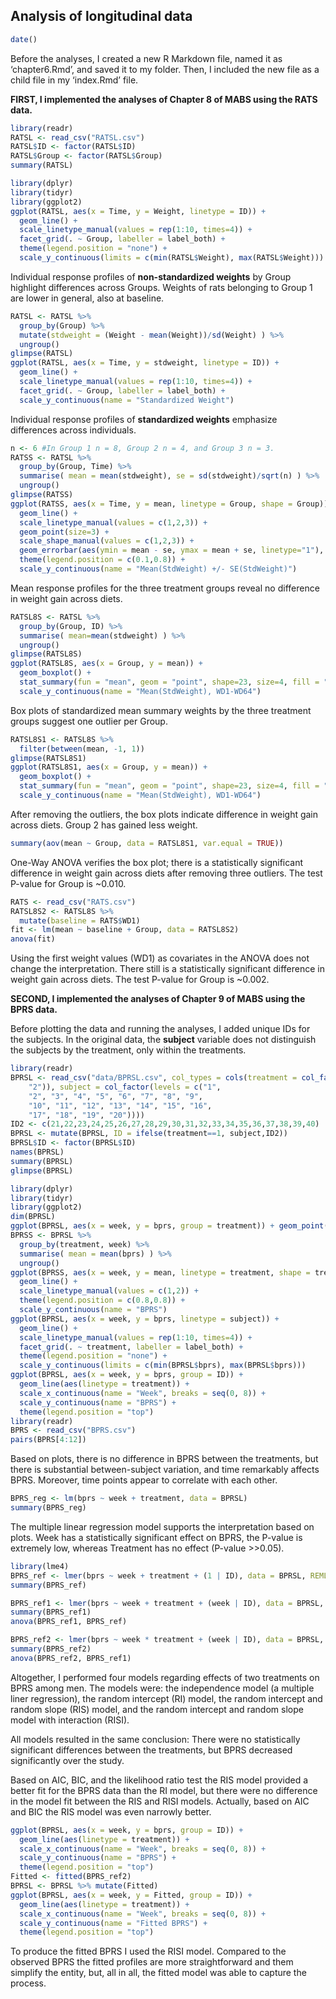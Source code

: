 
## Analysis of longitudinal data

```r
date()
```
Before the analyses, I created a new R Markdown file, named it as 'chapter6.Rmd', and saved it to my folder. Then, I included the new file as a child file in my 'index.Rmd' file.

**FIRST, I implemented the analyses of Chapter 8 of MABS using the RATS data.**

```r
library(readr)
RATSL <- read_csv("RATSL.csv")
RATSL$ID <- factor(RATSL$ID)
RATSL$Group <- factor(RATSL$Group)
summary(RATSL)
```
```r
library(dplyr)
library(tidyr)
library(ggplot2)
ggplot(RATSL, aes(x = Time, y = Weight, linetype = ID)) +
  geom_line() +
  scale_linetype_manual(values = rep(1:10, times=4)) +
  facet_grid(. ~ Group, labeller = label_both) +
  theme(legend.position = "none") + 
  scale_y_continuous(limits = c(min(RATSL$Weight), max(RATSL$Weight)))
```

Individual response profiles of **non-standardized weights** by Group highlight differences across Groups. Weights of rats belonging to Group 1 are lower in general, also at baseline.

```r
RATSL <- RATSL %>%
  group_by(Group) %>%
  mutate(stdweight = (Weight - mean(Weight))/sd(Weight) ) %>%
  ungroup()
glimpse(RATSL)
ggplot(RATSL, aes(x = Time, y = stdweight, linetype = ID)) +
  geom_line() +
  scale_linetype_manual(values = rep(1:10, times=4)) +
  facet_grid(. ~ Group, labeller = label_both) +
  scale_y_continuous(name = "Standardized Weight")
```

Individual response profiles of **standardized weights** emphasize differences across individuals.

```r
n <- 6 #In Group 1 n = 8, Group 2 n = 4, and Group 3 n = 3.
RATSS <- RATSL %>%
  group_by(Group, Time) %>%
  summarise( mean = mean(stdweight), se = sd(stdweight)/sqrt(n) ) %>%
  ungroup()
glimpse(RATSS)
ggplot(RATSS, aes(x = Time, y = mean, linetype = Group, shape = Group)) +
  geom_line() +
  scale_linetype_manual(values = c(1,2,3)) +
  geom_point(size=3) +
  scale_shape_manual(values = c(1,2,3)) +
  geom_errorbar(aes(ymin = mean - se, ymax = mean + se, linetype="1"), width=0.3) +
  theme(legend.position = c(0.1,0.8)) +
  scale_y_continuous(name = "Mean(StdWeight) +/- SE(StdWeight)")
```

Mean response profiles for the three treatment groups reveal no difference in weight gain across diets.

```r
RATSL8S <- RATSL %>%
  group_by(Group, ID) %>%
  summarise( mean=mean(stdweight) ) %>%
  ungroup()
glimpse(RATSL8S)
ggplot(RATSL8S, aes(x = Group, y = mean)) +
  geom_boxplot() +
  stat_summary(fun = "mean", geom = "point", shape=23, size=4, fill = "white") +
  scale_y_continuous(name = "Mean(StdWeight), WD1-WD64")
```

Box plots of standardized mean summary weights by the three treatment groups suggest one outlier per Group.

```r
RATSL8S1 <- RATSL8S %>%
  filter(between(mean, -1, 1))
glimpse(RATSL8S1)
ggplot(RATSL8S1, aes(x = Group, y = mean)) +
  geom_boxplot() +
  stat_summary(fun = "mean", geom = "point", shape=23, size=4, fill = "white") +
  scale_y_continuous(name = "Mean(StdWeight), WD1-WD64")
```

After removing the outliers, the box plots indicate difference in weight gain across diets. Group 2 has gained less weight.

```r
summary(aov(mean ~ Group, data = RATSL8S1, var.equal = TRUE))
```

One-Way ANOVA verifies the box plot; there is a statistically significant difference in weight gain across diets after removing three outliers. The test P-value for Group is ~0.010.

```r
RATS <- read_csv("RATS.csv")
RATSL8S2 <- RATSL8S %>%
  mutate(baseline = RATS$WD1)
fit <- lm(mean ~ baseline + Group, data = RATSL8S2)
anova(fit)
```

Using the first weight values (WD1) as covariates in the ANOVA does not change the interpretation. There still is a statistically significant difference in weight gain across diets. The test P-value for Group is ~0.002.

**SECOND, I implemented the analyses of Chapter 9 of MABS using the BPRS data.**

Before plotting the data and running the analyses, I added unique IDs for the subjects. In the original data, the **subject** variable does not distinguish the subjects by the treatment, only within the treatments.

```r
library(readr)
BPRSL <- read_csv("data/BPRSL.csv", col_types = cols(treatment = col_factor(levels = c("1", 
    "2")), subject = col_factor(levels = c("1", 
    "2", "3", "4", "5", "6", "7", "8", "9", 
    "10", "11", "12", "13", "14", "15", "16", 
    "17", "18", "19", "20"))))
ID2 <- c(21,22,23,24,25,26,27,28,29,30,31,32,33,34,35,36,37,38,39,40)
BPRSL <- mutate(BPRSL, ID = ifelse(treatment==1, subject,ID2))
BPRSL$ID <- factor(BPRSL$ID)
names(BPRSL)
summary(BPRSL)
glimpse(BPRSL)
```

```r
library(dplyr)
library(tidyr)
library(ggplot2)
dim(BPRSL)
ggplot(BPRSL, aes(x = week, y = bprs, group = treatment)) + geom_point(aes(colour = treatment), size = 2)
BPRSS <- BPRSL %>%
  group_by(treatment, week) %>%
  summarise( mean = mean(bprs) ) %>%
  ungroup()
ggplot(BPRSS, aes(x = week, y = mean, linetype = treatment, shape = treatment)) +
  geom_line() +
  scale_linetype_manual(values = c(1,2)) +
  theme(legend.position = c(0.8,0.8)) +
  scale_y_continuous(name = "BPRS")
ggplot(BPRSL, aes(x = week, y = bprs, linetype = subject)) +
  geom_line() +
  scale_linetype_manual(values = rep(1:10, times=4)) +
  facet_grid(. ~ treatment, labeller = label_both) +
  theme(legend.position = "none") + 
  scale_y_continuous(limits = c(min(BPRSL$bprs), max(BPRSL$bprs)))
ggplot(BPRSL, aes(x = week, y = bprs, group = ID)) +
  geom_line(aes(linetype = treatment)) +
  scale_x_continuous(name = "Week", breaks = seq(0, 8)) +
  scale_y_continuous(name = "BPRS") +
  theme(legend.position = "top")
library(readr)
BPRS <- read_csv("BPRS.csv")
pairs(BPRS[4:12])
```

Based on plots, there is no difference in BPRS between the treatments, but there is substantial between-subject variation, and time remarkably affects BPRS. Moreover, time points appear to correlate with each other.

```r
BPRS_reg <- lm(bprs ~ week + treatment, data = BPRSL)
summary(BPRS_reg)
```

The multiple linear regression model supports the interpretation based on plots. Week has a statistically significant effect on BPRS, the P-value is extremely low, whereas Treatment has no effect (P-value >>0.05).

```r
library(lme4)
BPRS_ref <- lmer(bprs ~ week + treatment + (1 | ID), data = BPRSL, REML = FALSE)
summary(BPRS_ref)
```

```r
BPRS_ref1 <- lmer(bprs ~ week + treatment + (week | ID), data = BPRSL, REML = FALSE)
summary(BPRS_ref1)
anova(BPRS_ref1, BPRS_ref)
```

```r
BPRS_ref2 <- lmer(bprs ~ week * treatment + (week | ID), data = BPRSL, REML = FALSE)
summary(BPRS_ref2)
anova(BPRS_ref2, BPRS_ref1)
```
Altogether, I performed four models regarding effects of two treatments on BPRS among men. The models were: the independence model (a multiple liner regression), the random intercept (RI) model, the random intercept and random slope (RIS) model, and the random intercept and random slope model with interaction (RISI). 

All models resulted in the same conclusion: There were no statistically significant differences between the treatments, but BPRS decreased significantly over the study.

Based on AIC, BIC, and the likelihood ratio test the RIS model provided a better fit for the BPRS data than the RI model, but there were no difference in the model fit between the RIS and RISI models. Actually, based on AIC and BIC the RIS model was even narrowly better.

```r
ggplot(BPRSL, aes(x = week, y = bprs, group = ID)) +
  geom_line(aes(linetype = treatment)) +
  scale_x_continuous(name = "Week", breaks = seq(0, 8)) +
  scale_y_continuous(name = "BPRS") +
  theme(legend.position = "top")
Fitted <- fitted(BPRS_ref2)
BPRSL <- BPRSL %>% mutate(Fitted)
ggplot(BPRSL, aes(x = week, y = Fitted, group = ID)) +
  geom_line(aes(linetype = treatment)) +
  scale_x_continuous(name = "Week", breaks = seq(0, 8)) +
  scale_y_continuous(name = "Fitted BPRS") +
  theme(legend.position = "top")
```

To produce the fitted BPRS I used the RISI model. Compared to the observed BPRS the fitted profiles are more straightforward and them simplify the entity, but, all in all, the fitted model was able to capture the process.